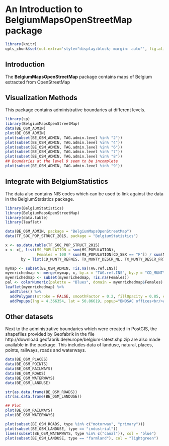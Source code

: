 <!--
%\VignetteEngine{knitr::docco_linear}
%\VignetteIndexEntry{An Introduction to the BelgiumMapsOpenStreetMap package}
-->

An Introduction to **BelgiumMapsOpenStreetMap** package
=======================================


```r
library(knitr)
opts_chunk$set(out.extra='style="display:block; margin: auto"', fig.align="center")
```


Introduction
------------


The  **BelgiumMapsOpenStreetMap** package contains maps of Belgium extracted from OpenStreetMap


Visualization Methods
----------------------------
This package contains administrative boundaries at different levels.

```r
library(sp)
library(BelgiumMapsOpenStreetMap)
data(BE_OSM_ADMIN)
plot(BE_OSM_ADMIN)
plot(subset(BE_OSM_ADMIN, TAG.admin.level %in% "2"))
plot(subset(BE_OSM_ADMIN, TAG.admin.level %in% "4"))
plot(subset(BE_OSM_ADMIN, TAG.admin.level %in% "6"))
plot(subset(BE_OSM_ADMIN, TAG.admin.level %in% "7"))
plot(subset(BE_OSM_ADMIN, TAG.admin.level %in% "8"))
## Boundaries at the level 9 seem to be incomplete
plot(subset(BE_OSM_ADMIN, TAG.admin.level %in% "9"))
```


Integrate with BelgiumStatistics
----------------------------
The data also contains NIS codes which can be used to link against the data in the BelgiumStatistics package.

```r
library(BelgiumStatistics)
library(BelgiumMapsOpenStreetMap)
library(data.table)
library(leaflet)

data(BE_OSM_ADMIN, package = "BelgiumMapsOpenStreetMap")
data(TF_SOC_POP_STRUCT_2015, package = "BelgiumStatistics")

x <- as.data.table(TF_SOC_POP_STRUCT_2015)
x <- x[, list(MS_POPULATION = sum(MS_POPULATION),
              Females = 100 * sum(MS_POPULATION[CD_SEX == "F"]) / sum(MS_POPULATION)),
       by = list(CD_MUNTY_REFNIS, TX_MUNTY_DESCR_NL, TX_MUNTY_DESCR_FR)]

mymap <- subset(BE_OSM_ADMIN, !is.na(TAG.ref.INS))
myenrichedmap <- merge(mymap, x, by.x = "TAG.ref.INS", by.y = "CD_MUNTY_REFNIS", all.x=TRUE, all.y=FALSE)
myenrichedmap <- subset(myenrichedmap, !is.na(Females))
pal <- colorNumeric(palette = "Blues", domain = myenrichedmap$Females)
leaflet(myenrichedmap) %>%
  addTiles() %>%
  addPolygons(stroke = FALSE, smoothFactor = 0.2, fillOpacity = 0.85, color = ~pal(Females)) %>%
  addPopups(lng = 4.366354, lat = 50.86619, popup="BNOSAC offices<br/>www.bnosac.be")
```


Other datasets
----------------------------
Next to the administrative boundaries which were created in PostGIS, the shapefiles provided by Geofabrik in the file http://download.geofabrik.de/europe/belgium-latest.shp.zip are also made available in the package.
This includes data of landuse, natural, places, points, railways, roads and waterways.

```r
data(BE_OSM_PLACES)
data(BE_OSM_POINTS)
data(BE_OSM_RAILWAYS)
data(BE_OSM_ROADS)
data(BE_OSM_WATERWAYS)
data(BE_OSM_LANDUSE)

str(as.data.frame(BE_OSM_ROADS))
str(as.data.frame(BE_OSM_LANDUSE))

## Plot
plot(BE_OSM_RAILWAYS)
plot(BE_OSM_WATERWAYS)

plot(subset(BE_OSM_ROADS, type %in% c("motorway", "primary")))
plot(subset(BE_OSM_LANDUSE, type == "industrial"))
lines(subset(BE_OSM_WATERWAYS, type %in% c("canal")), col = "blue")
plot(subset(BE_OSM_LANDUSE, type == "farmland"), col = "lightgreen")

```


